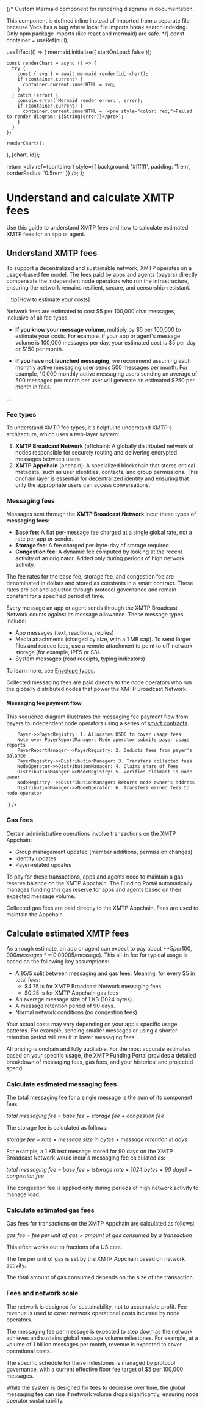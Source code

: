 
{/*
  Custom Mermaid component for rendering diagrams in documentation.

  This component is defined inline instead of imported from a separate file
  because Vocs has a bug where local file imports break search indexing.
  Only npm package imports (like react and mermaid) are safe.
*/}
  const container = useRef(null);

  useEffect(() => {
    mermaid.initialize({ startOnLoad: false });

    const renderChart = async () => {
      try {
        const { svg } = await mermaid.render(id, chart);
        if (container.current) {
          container.current.innerHTML = svg;
        }
      } catch (error) {
        console.error('Mermaid render error:', error);
        if (container.current) {
          container.current.innerHTML = `<pre style="color: red;">Failed to render diagram: ${String(error)}</pre>`;
        }
      }
    };

    renderChart();
  }, [chart, id]);

  return <div ref={container} style={{ background: '#ffffff', padding: '1rem', borderRadius: '0.5rem' }} />;
};

# Understand and calculate XMTP fees

Use this guide to understand XMTP fees and how to calculate estimated XMTP fees for an app or agent.

## Understand XMTP fees

To support a decentralized and sustainable network, XMTP operates on a usage-based fee model. The fees paid by apps and agents (payers) directly compensate the independent node operators who run the infrastructure, ensuring the network remains resilient, secure, and censorship-resistant.

:::tip[How to estimate your costs]

Network fees are estimated to cost $5 per 100,000 chat messages, inclusive of all fee types.

- **If you know your message volume**, multiply by $5 per 100,000 to estimate your costs. For example, if your app or agent's message volume is 100,000 messages per day, your estimated cost is $5 per day or $150 per month.

- **If you have not launched messaging**, we recommend assuming each monthly active messaging user sends 500 messages per month. For example, 10,000 monthly active messaging users sending an average of 500 messages per month per user will generate an estimated $250 per month in fees.

:::

### Fee types

To understand XMTP fee types, it's helpful to understand XMTP's architecture, which uses a two-layer system:

1.  **XMTP Broadcast Network** (offchain): A globally distributed network of nodes responsible for securely routing and delivering encrypted messages between users.
2.  **XMTP Appchain** (onchain): A specialized blockchain that stores critical metadata, such as user identities, contacts, and group permissions. This onchain layer is essential for decentralized identity and ensuring that only the appropriate users can access conversations.

### Messaging fees

Messages sent through the **XMTP Broadcast Network** incur these types of **messaging fees**:

- **Base fee**: A flat per-message fee charged at a single global rate, not a rate per app or sender.
- **Storage fee**: A fee charged per-byte-day of storage required.
- **Congestion fee**: A dynamic fee computed by looking at the recent activity of an originator. Added only during periods of high network activity.

The fee rates for the base fee, storage fee, and congestion fee are denominated in dollars and stored as constants in a smart contract. These rates are set and adjusted through protocol governance and remain constant for a specified period of time.

Every message an app or agent sends through the XMTP Broadcast Network counts against its message allowance. These message types include:

- App messages (text, reactions, replies)
- Media attachments (charged by size, with a 1 MB cap). To send larger files and reduce fees, use a remote attachment to point to off-network storage (for example, IPFS or S3).
- System messages (read receipts, typing indicators)

To learn more, see [Envelope types](/protocol/envelope-types).

Collected messaging fees are paid directly to the node operators who run the globally distributed nodes that power the XMTP Broadcast Network.

#### Messaging fee payment flow

This sequence diagram illustrates the messaging fee payment flow from payers to independent node operators using a series of [smart contracts](https://github.com/xmtp/smart-contracts/blob/main/src/settlement-chain/README.md).

<Zoom>
<Mermaid
  id="payer-to-node"
  chart={`
    %%{init: {'theme':'default', 'themeVariables': {'background':'#ffffff'}}}%%
    sequenceDiagram
        actor Payer
        participant PayerRegistry
        participant PayerReportManager
        participant DistributionManager
        participant NodeRegistry
        actor NodeOperator as Node operator

        Payer->>PayerRegistry: 1. Allocates USDC to cover usage fees
        Note over PayerReportManager: Node operator submits payer usage reports
        PayerReportManager->>PayerRegistry: 2. Deducts fees from payer's balance
        PayerRegistry->>DistributionManager: 3. Transfers collected fees
        NodeOperator->>DistributionManager: 4. Claims share of fees
        DistributionManager->>NodeRegistry: 5. Verifies claimant is node owner
        NodeRegistry-->>DistributionManager: Returns node owner's address
        DistributionManager->>NodeOperator: 6. Transfers earned fees to node operator
`}
/>
</Zoom>

### Gas fees

Certain administrative operations involve transactions on the XMTP Appchain:

- Group management updated (member additions, permission changes)
- Identity updates
- Payer-related updates

To pay for these transactions, apps and agents need to maintain a gas reserve balance on the XMTP Appchain. The Funding Portal automatically manages funding this gas reserve for apps and agents based on their expected message volume.

Collected gas fees are paid directly to the XMTP Appchain. Fees are used to maintain the Appchain.

## Calculate estimated XMTP fees

As a rough estimate, an app or agent can expect to pay about **$5 per 100,000 messages** ($0.00005/message). This all-in fee for typical usage is based on the following key assumptions:

- A 95/5 split between messaging and gas fees. Meaning, for every $5 in total fees:
  - $4.75 is for XMTP Broadcast Network messaging fees
  - $0.25 is for XMTP Appchain gas fees
- An average message size of 1 KB (1024 bytes).
- A message retention period of 90 days.
- Normal network conditions (no congestion fees).

Your actual costs may vary depending on your app's specific usage patterns. For example, sending smaller messages or using a shorter retention period will result in lower messaging fees.

All pricing is onchain and fully auditable. For the most accurate estimates based on your specific usage, the XMTP Funding Portal provides a detailed breakdown of messaging fees, gas fees, and your historical and projected spend.

### Calculate estimated messaging fees

The total messaging fee for a single message is the sum of its component fees:

*total messaging fee = base fee + storage fee + congestion fee*

The storage fee is calculated as follows:

*storage fee = rate × message size in bytes × message retention in days*

For example, a 1 KB text message stored for 90 days on the XMTP Broadcast Network would incur a messaging fee calculated as: 

*total messaging fee = base fee + (storage rate × 1024 bytes × 90 days) + congestion fee*

The congestion fee is applied only during periods of high network activity to manage load.

### Calculate estimated gas fees

Gas fees for transactions on the XMTP Appchain are calculated as follows:

*gas fee = fee per unit of gas × amount of gas consumed by a transaction*

This often works out to fractions of a US cent.

The fee per unit of gas is set by the XMTP Appchain based on network activity.

The total amount of gas consumed depends on the size of the transaction.

### Fees and network scale

The network is designed for sustainability, not to accumulate profit. Fee revenue is used to cover network operational costs incurred by node operators.

The messaging fee per message is expected to step down as the network achieves and sustains global message volume milestones. For example, at a volume of 1 billion messages per month, revenue is expected to cover operational costs.

The specific schedule for these milestones is managed by protocol governance, with a current effective floor fee target of $5 per 100,000 messages.

While the system is designed for fees to decrease over time, the global messaging fee can rise if network volume drops significantly, ensuring node operator sustainability.

